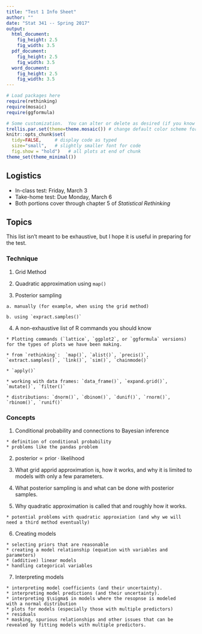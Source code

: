 ```yaml
---
title: "Test 1 Info Sheet"
author: ""
date: "Stat 341 -- Spring 2017"
output:
  html_document:
    fig_height: 2.5
    fig_width: 3.5
  pdf_document:
    fig_height: 2.5
    fig_width: 3.5
  word_document:
    fig_height: 2.5
    fig_width: 3.5
---
```


```r
# Load packages here 
require(rethinking)
require(mosaic)   
require(ggformula)

# Some customization.  You can alter or delete as desired (if you know what you are doing).
trellis.par.set(theme=theme.mosaic()) # change default color scheme for lattice
knitr::opts_chunk$set(
  tidy=FALSE,     # display code as typed
  size="small",   # slightly smaller font for code
  fig.show = "hold")   # all plots at end of chunk
theme_set(theme_minimal())
```

## Logistics

  * In-class test: Friday, March 3
  * Take-home test: Due Monday, March 6
  * Both portions cover through chapter 5 of *Statistical Rethinking*
  
## Topics 

This list isn't meant to be exhaustive, but I hope it is useful in preparing for the test.

### Technique

  1. Grid Method
  
  2. Quadratic approximation using `map()`
  
  3. Posterior sampling
  
    a. manually (for example, when using the grid method)
    
    b. using `expract.samples()`
    
  4. A non-exhaustive list of R commands you should know
  
    * Plotting commands (`lattice`, `ggplot2`, or `ggformula` versions) 
    for the types of plots we have been making.
    
    * from `rethinking`:  `map()`, `alist()`, `precis()`, `extract.samples()`, `link()`, `sim()`, `chainmode()`
    
    * `apply()`
    
    * working with data frames: `data_frame()`, `expand.grid()`, `mutate()`, `filter()`
    
    * distributions: `dnorm()`, `dbinom()`, `dunif()`, `rnorm()`, `rbinom()`, `runif()`
    
### Concepts

  1. Conditional probability and connections to Bayesian inference
  
    * definition of conditional probability
    * problems like the pandas problem
    
  2. $\mathrm{posterior} \propto \mathrm{prior} \cdot \mathrm{likelihood}$    
  3. What grid apprid approximation is, how it works, and why 
  it is limited to models with only a few parameters.
  
  4. What posterior sampling is and what can be done with
  posterior samples.
  
  5. Why quadratic approximation is called that and roughly how it works.
  
    * potential problems with quadratic approxiation (and why we will
    need a third method eventually)
    
  6. Creating models
  
    * selecting priors that are reasonable
    * creating a model relationship (equation with variables and parameters)
    * (additive) linear models
    * handling categorical variables
    
  7. Interpreting models
  
    * interpreting model coefficients (and their uncertainty).
    * interpreting model predictions (and their uncertainty).
    * interpreting $\sigma$ in models where the resopnse is modeled
    with a normal distribution
    * plots for models (especially those with multiple predictors)
    * residuals
    * masking, spurious relationships and other issues that can be
    revealed by fitting models with multiple predictors.

